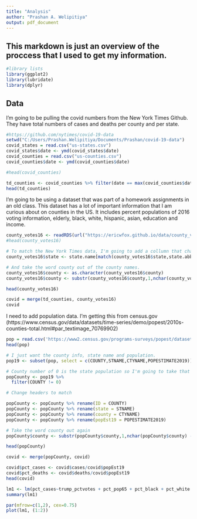 ```yaml
---
title: "Analysis"
author: "Prashan A. Welipitiya"
output: pdf_document
---
```

## This markdown is just an overview of the proccess that I used to get my information. 

```r
#library lists
library(ggplot2)
library(lubridate)
library(dplyr)
```
## Data

I'm going to be pulling the covid numbers from the New York Times Github. They have total numbers of cases and deaths per county and per state. 

```r
#https://github.com/nytimes/covid-19-data
setwd("C:/Users/Prashan.Welipitiya/Documents/Prashan/covid-19-data")
covid_states = read.csv("us-states.csv")
covid_states$date <- ymd(covid_states$date)
covid_counties = read.csv("us-counties.csv")
covid_counties$date <- ymd(covid_counties$date)

#head(covid_counties)

td_counties <- covid_counties %>% filter(date == max(covid_counties$date))
head(td_counties)
```


I'm going to be using a dataset that was part of a homework assignments in an old class. This dataset has a lot of important information that I am curious about on counties in the US. It includes percent populations of 2016 voting information, elderly, black, white, hispanic, asian, education and income.  

```r
county_votes16 <- readRDS(url("https://ericwfox.github.io/data/county_votes16.rds"))
#head(county_votes16)
```

```r
# To match the New York Times data, I'm going to add a collumn that changes the state abbreviation to the name 
county_votes16$state <- state.name[match(county_votes16$state,state.abb)]

# And take the word county out of the county names. 
county_votes16$county <- as.character(county_votes16$county)
county_votes16$county <- substr(county_votes16$county,1,nchar(county_votes16$county) - 7)

head(county_votes16)
```

```r
covid = merge(td_counties, county_votes16)
covid
```
I need to add population data. I'm getting this from census.gov (https://www.census.gov/data/datasets/time-series/demo/popest/2010s-counties-total.html#par_textimage_70769902)

```r
pop = read.csv('https://www2.census.gov/programs-surveys/popest/datasets/2010-2019/counties/totals/co-est2019-alldata.csv')
head(pop)
```

```r
# I just want the county info, state name and population. 
pop19 <- subset(pop, select = c(COUNTY,STNAME,CTYNAME,POPESTIMATE2019))

# County number of 0 is the state population so I'm going to take that out for now. 
popCounty <- pop19 %>% 
  filter(COUNTY != 0)

# Change headers to match

popCounty <- popCounty %>% rename(ID = COUNTY)
popCounty <- popCounty %>% rename(state = STNAME)
popCounty <- popCounty %>% rename(county = CTYNAME)
popCounty <- popCounty %>% rename(popEst19 = POPESTIMATE2019)

# Take the word county out again
popCounty$county <- substr(popCounty$county,1,nchar(popCounty$county) - 7)

head(popCounty)

covid <- merge(popCounty, covid)

```

```r
covid$pct_cases <- covid$cases/covid$popEst19
covid$pct_deaths <- covid$deaths/covid$popEst19
head(covid)
```

```r
lm1 <- lm(pct_cases~trump_pctvotes + pct_pop65 + pct_black + pct_white + pct_hispanic + pct_asian + highschool + bachelors + income, data = covid)
summary(lm1)
```


```r
par(mfrow=c(1,2), cex=0.75) 
plot(lm1, (1:2))
```

